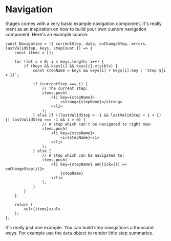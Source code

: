 # Navigation

Stages comes with a very basic example navigation component. It's really ment as an inspiration on how to build your 
own custom navigation component. Here's an example source:

```
const Navigation = ({ currentStep, data, onChangeStep, errors, lastValidStep, keys, stepCount }) => {
    const items = [];

    for (let i = 0; i < keys.length; i++) {
        if (keys && keys[i] && keys[i].visible) {
            const stepName = keys && keys[i] ? keys[i].key : `Step ${i + 1}`;

            if (currentStep === i) {
                // The current step:
                items.push(
                    <li key={stepName}>
                        <strong>{stepName}</strong>
                    </li>
                );
            } else if ((lastValidStep > -1 && lastValidStep + 1 < i) || lastValidStep === -1 && i > 0) {
                // A step which can't be navigated to right now:
                items.push(
                    <li key={stepName}>
                        <i>{stepName}</i>
                    </li>
                );
            } else {
                // A step which can be navigated to:
                items.push(
                    <li key={stepName} onClick={() => onChangeStep(i)}>
                        {stepName}
                    </li>
                );
            }
        }
    }

    return (
        <ul>{items}</ul>
    );
};
```

It's really just one example. You can build step navigations a thousand ways. For example use the `data` object 
to render little step summaries.